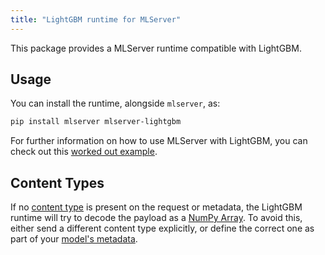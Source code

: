 ```yaml
---
title: "LightGBM runtime for MLServer"
---
```


This package provides a MLServer runtime compatible with LightGBM.

## Usage

You can install the runtime, alongside `mlserver`, as:

```bash
pip install mlserver mlserver-lightgbm
```

For further information on how to use MLServer with LightGBM, you can check out
this [worked out example](../../docs/examples/lightgbm/README.md).

## Content Types

If no [content type](../../docs/user-guide/content-type) is present on the
request or metadata, the LightGBM runtime will try to decode the payload as
a [NumPy Array](../../docs/user-guide/content-type).
To avoid this, either send a different content type explicitly, or define the
correct one as part of your [model's
metadata](../../docs/reference/model-settings).
